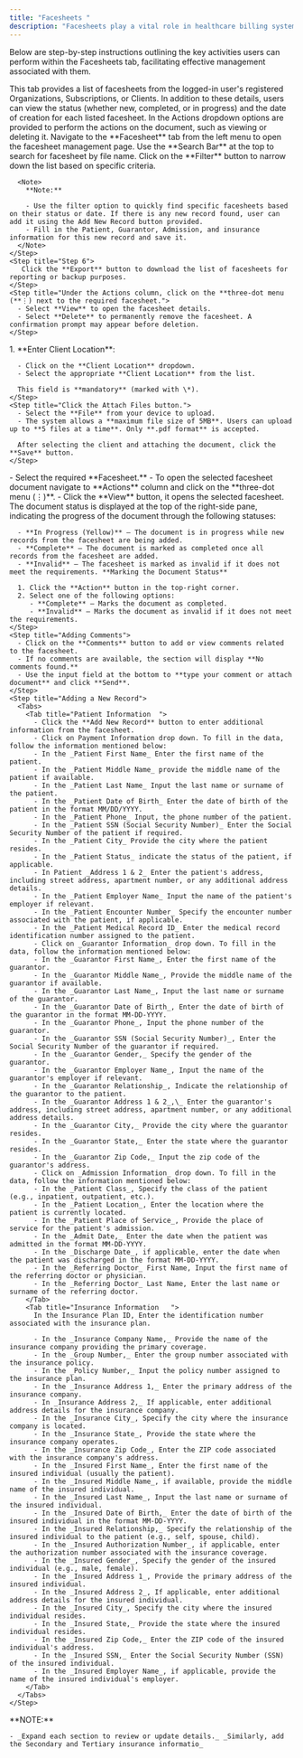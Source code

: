 ```yaml
---
title: "Facesheets "
description: "Facesheets play a vital role in healthcare billing systems as these documents contains comprehensive patient information which is extracted by our users and fed into the system, further this information is used for billing, insurance processing, medical treatment, and administrative tasks. They help streamline workflows, improve accuracy in billing processes."
---
```


Below are step-by-step instructions outlining the key activities users can perform within the Facesheets tab, facilitating effective management associated with them.

<Accordion title="Below are step-by-step instructions outlining the key activities users can perform within the Facesheets tab, facilitating effective management associated with them." icon="sparkles">
  <Steps>
    <Step title=" ">
      This tab provides a list of facesheets from the logged-in user's registered Organizations, Subscriptions, or Clients. In addition to these details, users can view the status (whether new, completed, or in progress) and the date of creation for each listed facesheet.
    </Step>
    <Step title=" ">
      In the Actions dropdown options are provided to perform the actions on the document, such as viewing or deleting it.
    </Step>
    <Step title=" ">
      Navigate to the **Facesheet** tab from the left menu to open the facesheet management page.
    </Step>
    <Step title=" ">
      Use the **Search Bar** at the top to search for facesheet by file name.
    </Step>
    <Step title=" ">
      Click on the **Filter** button to narrow down the list based on specific criteria.

      <Note>
        **Note:** 

        - Use the filter option to quickly find specific facesheets based on their status or date. If there is any new record found, user can add it using the Add New Record button provided.
        - Fill in the Patient, Guarantor, Admission, and insurance information for this new record and save it.
      </Note>
    </Step>
    <Step title="Step 6">
       Click the **Export** button to download the list of facesheets for reporting or backup purposes.
    </Step>
    <Step title="Under the Actions column, click on the **three-dot menu (**⋮) next to the required facesheet.">
      - Select **View** to open the facesheet details.
      - Select **Delete** to permanently remove the facesheet. A confirmation prompt may appear before deletion.
    </Step>
  </Steps>
</Accordion>

<Accordion title="Add Facesheet" icon="sparkles">
  <Steps>
    <Step title="Click on the Add button in the top-right corner to upload a new facesheet document.">
      1. **Enter Client Location**:

      - Click on the **Client Location** dropdown.
      - Select the appropriate **Client Location** from the list.

      This field is **mandatory** (marked with \*).
    </Step>
    <Step title="Click the Attach Files button.">
      - Select the **File** from your device to upload.
      - The system allows a **maximum file size of 5MB**. Users can upload up to **5 files at a time**. Only **.pdf format** is accepted.

      After selecting the client and attaching the document, click the **Save** button.
    </Step>
  </Steps>
</Accordion>

<Accordion title="View" icon="sparkles">
  <Steps>
    <Step title="Viewing a Facesheet">
      - Select the required **Facesheet.**
      - To open the selected facesheet document navigate to **Actions** column and click on the **three-dot menu (⋮)**.
      - Click the **View** button, it opens the selected facesheet.
    </Step>
    <Step title="Document Status">
      The document status is displayed at the top of the right-side pane, indicating the progress of the document through the following statuses:

      - **In Progress (Yellow)** – The document is in progress while new records from the facesheet are being added.
      - **Complete** – The document is marked as completed once all records from the facesheet are added.
      - **Invalid** – The facesheet is marked as invalid if it does not meet the requirements. **Marking the Document Status**

      1. Click the **Action** button in the top-right corner.
      2. Select one of the following options:
         - **Complete** – Marks the document as completed.
         - **Invalid** – Marks the document as invalid if it does not meet the requirements.
    </Step>
    <Step title="Adding Comments">
      - Click on the **Comments** button to add or view comments related to the facesheet.
      - If no comments are available, the section will display **No comments found.**
      - Use the input field at the bottom to **type your comment or attach document** and click **Send**.
    </Step>
    <Step title="Adding a New Record">
      <Tabs>
        <Tab title="Patient Information  ">
          - Click the **Add New Record** button to enter additional information from the facesheet.
          - Click on Payment Information drop down. To fill in the data, follow the information mentioned below:
          - In the _Patient First Name_ Enter the first name of the patient.
          - In the _Patient Middle Name_ provide the middle name of the patient if available.
          - In the _Patient Last Name_ Input the last name or surname of the patient.
          - In the _Patient Date of Birth_ Enter the date of birth of the patient in the format MM/DD/YYYY.
          - In the _Patient Phone_ Input, the phone number of the patient.
          - In the _Patient SSN (Social Security Number)_ Enter the Social Security Number of the patient if required.
          - In the _Patient City_ Provide the city where the patient resides.
          - In the _Patient Status_ indicate the status of the patient, if applicable.
          - In Patient _Address 1 & 2_ Enter the patient's address, including street address, apartment number, or any additional address details.
          - In the _Patient Employer Name_ Input the name of the patient's employer if relevant.
          - In the _Patient Encounter Number_ Specify the encounter number associated with the patient, if applicable.
          - In the _Patient Medical Record ID_ Enter the medical record identification number assigned to the patient.
          - Click on _Guarantor Information_ drop down. To fill in the data, follow the information mentioned below:
          - In the _Guarantor First Name_, Enter the first name of the guarantor.
          - In the _Guarantor Middle Name_, Provide the middle name of the guarantor if available.
          - In the _Guarantor Last Name_, Input the last name or surname of the guarantor.
          - In the _Guarantor Date of Birth_, Enter the date of birth of the guarantor in the format MM-DD-YYYY.
          - In the _Guarantor Phone_, Input the phone number of the guarantor.
          - In the _Guarantor SSN (Social Security Number)_, Enter the Social Security Number of the guarantor if required.
          - In the _Guarantor Gender,_ Specify the gender of the guarantor.
          - In the _Guarantor Employer Name_, Input the name of the guarantor's employer if relevant.
          - In the _Guarantor Relationship_, Indicate the relationship of the guarantor to the patient.
          - In the _Guarantor Address 1 & 2_,\_ Enter the guarantor's address, including street address, apartment number, or any additional address details.
          - In the _Guarantor City,_ Provide the city where the guarantor resides.
          - In the _Guarantor State,_ Enter the state where the guarantor resides.
          - In the _Guarantor Zip Code,_ Input the zip code of the guarantor's address.
          - Click on _Admission Information_ drop down. To fill in the data, follow the information mentioned below:
          - In the _Patient Class_, Specify the class of the patient (e.g., inpatient, outpatient, etc.).
          - In the _Patient Location_, Enter the location where the patient is currently located.
          - In the _Patient Place of Service_, Provide the place of service for the patient's admission.
          - In the _Admit Date,_ Enter the date when the patient was admitted in the format MM-DD-YYYY.
          - In the _Discharge Date_, if applicable, enter the date when the patient was discharged in the format MM-DD-YYYY.
          - In the _Referring Doctor_ First Name, Input the first name of the referring doctor or physician.
          - In the _Referring Doctor_ Last Name, Enter the last name or surname of the referring doctor.
        </Tab>
        <Tab title="Insurance Information   ">
          In the Insurance Plan ID, Enter the identification number associated with the insurance plan.

          - In the _Insurance Company Name,_ Provide the name of the insurance company providing the primary coverage.
          - In the _Group Number,_ Enter the group number associated with the insurance policy.
          - In the _Policy Number,_ Input the policy number assigned to the insurance plan.
          - In the _Insurance Address 1,_ Enter the primary address of the insurance company.
          - In _Insurance Address 2,_ If applicable, enter additional address details for the insurance company.
          - In the _Insurance City_, Specify the city where the insurance company is located.
          - In the _Insurance State_, Provide the state where the insurance company operates.
          - In the _Insurance Zip Code_, Enter the ZIP code associated with the insurance company's address.
          - In the _Insured First Name_, Enter the first name of the insured individual (usually the patient).
          - In the _Insured Middle Name_, if available, provide the middle name of the insured individual.
          - In the _Insured Last Name_, Input the last name or surname of the insured individual.
          - In the _Insured Date of Birth,_ Enter the date of birth of the insured individual in the format MM-DD-YYYY.
          - In the _Insured Relationship,_ Specify the relationship of the insured individual to the patient (e.g., self, spouse, child).
          - In the _Insured Authorization Number_, if applicable, enter the authorization number associated with the insurance coverage.
          - In the _Insured Gender_, Specify the gender of the insured individual (e.g., male, female).
          - In the _Insured Address 1_, Provide the primary address of the insured individual.
          - In the _Insured Address 2_, If applicable, enter additional address details for the insured individual.
          - In the _Insured City_, Specify the city where the insured individual resides.
          - In the _Insured State,_ Provide the state where the insured individual resides.
          - In the _Insured Zip Code,_ Enter the ZIP code of the insured individual's address.
          - In the _Insured SSN,_ Enter the Social Security Number (SSN) of the insured individual.
          - In the _Insured Employer Name_, if applicable, provide the name of the insured individual's employer.
        </Tab>
      </Tabs>
    </Step>
  </Steps>
  <Note>
    **NOTE:**

    - _Expand each section to review or update details._ _Similarly, add the Secondary and Tertiary insurance informatio_
  </Note>
</Accordion>